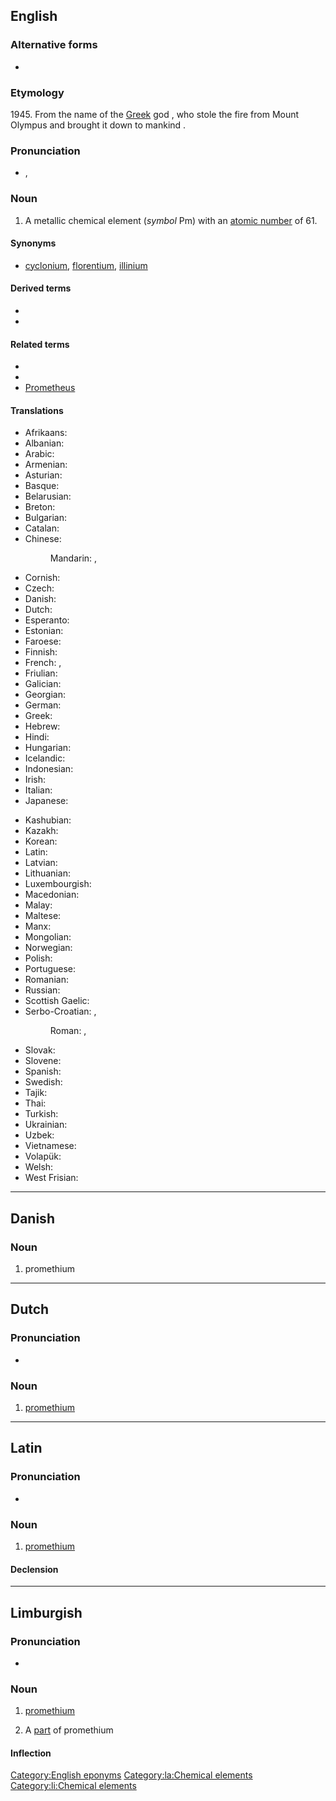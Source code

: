 {{also|Promethium|prométhium}}
==English==
{{elements|Pm|neodymium|Nd|samarium|Sm}}
{{wikipedia}}

===Alternative forms===
* {{l|en|prometheum}} {{qualifier|formerly}}

===Etymology===
1945. From the name of the [[Greek]] god {{w|Prometheus}}, who stole the fire from Mount Olympus and brought it down to mankind {{suffix|en||-ium}}.

===Pronunciation===
* {{enPR|prōmē'thēəm}}, {{IPA|en|/pɹoʊˈmiːθiəm/}}

===Noun===
{{en-noun|-}}

# A metallic chemical element (''symbol'' Pm) with an [[atomic number]] of 61.

====Synonyms====
* {{sense|metallic element}} {{qualifier|disused}} [[cyclonium]], {{qualifier|disused}} [[florentium]], {{qualifier|disused}} [[illinium]]

====Derived terms====
* {{l|en|promethium chloride}}
* {{l|en|promethium nitrate}}

====Related terms====
* {{l|en|promethea}}
* {{l|en|promethean}}
* [[w:Prometheus|Prometheus]]

====Translations====
{{trans-top|chemical element}}
* Afrikaans: {{t+|af|prometium}}
* Albanian: {{t|sq|promet}}
* Arabic: {{t|ar|بْرُومِيثْيُوم|tr=brumiṯyum|m}}
* Armenian: {{t|hy|պրոմեթիում}}
* Asturian: {{t|ast|prometiu|m}}
* Basque: {{t|eu|prometioa}}
* Belarusian: {{t|be|праме́тый|m}}
* Breton: {{t+|br|prometiom}}
* Bulgarian: {{t|bg|проме́тий|m}}
* Catalan: {{t+|ca|prometi|m}}
* Chinese:
*: Mandarin: {{t+|cmn|鉕}}, {{t+|cmn|钷|tr=pǒ}}
* Cornish: {{t|kw|promethyum}}
* Czech: {{t+|cs|promethium|n}}
* Danish: {{t+|da|promethium|n}}
* Dutch: {{t+|nl|promethium|n}}
* Esperanto: {{t+|eo|prometio}}
* Estonian: {{t+|et|promeetium}}
* Faroese: {{t|fo|prometium|n}}
* Finnish: {{t+|fi|prometium}}
* French: {{t+|fr|prométhium|m}}, {{t+|fr|prométhéum|m}}
* Friulian: {{t|fur|prometi}}
* Galician: {{t+|gl|prometio|m}}
* Georgian: {{t|ka|პრომეთიუმი}}
* German: {{t+|de|Promethium|n}}
* Greek: {{t|el|προμήθιο|n}}
* Hebrew: {{t+|he|פרומתיום|tr=prométyum}}
* Hindi: {{t|hi|पिविरला|tr=piviralaa|sc=Deva}}
* Hungarian: {{t+|hu|prométium}}
* Icelandic: {{t+|is|prómetín}}
* Indonesian: {{t|id|promethium}}
* Irish: {{t|ga|próméitiam}}
* Italian: {{t+|it|promezio|m}}
* Japanese: {{t+|ja|プロメチウム|tr=puromechiumu}}
{{trans-mid}}
* Kashubian: {{t|csb|promet}}
* Kazakh: {{t|kk|прометий|sc=Cyrl}}
* Korean: {{t+|ko|프로메튬}}
* Latin: {{t|la|prometium}}
* Latvian: {{t|lv|prometijs}}
* Lithuanian: {{t+|lt|prometis}}
* Luxembourgish: {{t|lb|Promethium}}
* Macedonian: {{t|mk|прометиум|m}}
* Malay: {{t|ms|prometium}}
* Maltese: {{t|mt|promizjum}}
* Manx: {{t|gv|promaiçhum}}
* Mongolian: {{t|mn|промети}}
* Norwegian: {{t|no|promethium}}
* Polish: {{t+|pl|promet|m}}
* Portuguese: {{t+|pt|promécio|m}}
* Romanian: {{t+|ro|promețiu|n}}
* Russian: {{t+|ru|проме́тий|m}}
* Scottish Gaelic: {{t|gd|promèitiam}}
* Serbo-Croatian: {{t|sh|прометиjум|sc=Cyrl}}, {{t|sh|прометиj|sc=Cyrl}}
*: Roman: {{t|sh|prometijum}}, {{t+|sh|prometij}}
* Slovak: {{t|sk|prométium|n}}
* Slovene: {{t+|sl|prometij}}
* Spanish: {{t|es|promecio|m}}
* Swedish: {{t+|sv|prometium|n}}
* Tajik: {{t|tg|прометий}}
* Thai: {{t|th|โพรมีเทียม}}
* Turkish: {{t+|tr|prometyum}}
* Ukrainian: {{t|uk|проме́тій|m}}
* Uzbek: {{t+|uz|prometiy}}
* Vietnamese: {{t|vi|prometi}}
* Volapük: {{t+|vo|prometin}}
* Welsh: {{t|cy|promethiwm}}
* West Frisian: {{t|fy|promethium}}
{{trans-bottom}}

[[Category:English eponyms]]

----

==Danish==

===Noun===
{{da-noun}}

# promethium

----

==Dutch==
{{wikipedia|lang=nl}}
{{elements|Pm|neodymium|Nd|samarium|Sm|lang=nl}}

===Pronunciation===
* {{audio|nl|Nl-promethium.ogg|Audio}}

===Noun===
{{nl-noun|n|-|-}}

# [[#English|promethium]]

----

==Latin==
{{wikipedia|lang=la}}

===Pronunciation===
* {{la-IPA|promēthium}}

===Noun===
{{la-noun|promēthium<2.-ium>}}

# [[#English|promethium]]

====Declension====
{{la-ndecl|promēthium<2.-ium>}}

[[Category:la:Chemical elements]]

----

==Limburgish==

===Pronunciation===
* {{IPA|li|[pɘʁˈmeː˨ðɖɔ˧m]}}

===Noun===
{{li-noun|g=n}}

# {{lb|li|uncountable}} [[promethium#English|promethium]]
# A [[part]] of promethium

====Inflection====
{{li-decl-noun-um|promethi}}

[[Category:li:Chemical elements]]